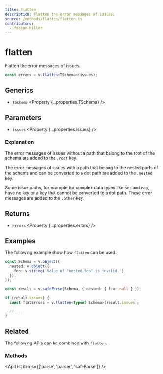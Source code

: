 ```yaml
---
title: flatten
description: Flatten the error messages of issues.
source: /methods/flatten/flatten.ts
contributors:
  - fabian-hiller
---
```



# flatten

Flatten the error messages of issues.

```ts
const errors = v.flatten<TSchema>(issues);
```

## Generics

- `TSchema` <Property {...properties.TSchema} />

## Parameters

- `issues` <Property {...properties.issues} />

### Explanation

The error messages of issues without a path that belong to the root of the schema are added to the `.root` key.

The error messages of issues with a path that belong to the nested parts of the schema and can be converted to a dot path are added to the `.nested` key.

Some issue paths, for example for complex data types like `Set` and `Map`, have no key or a key that cannot be converted to a dot path. These error messages are added to the `.other` key.

## Returns

- `errors` <Property {...properties.errors} />

## Examples

The following example show how `flatten` can be used.

```ts
const Schema = v.object({
  nested: v.object({
    foo: v.string('Value of "nested.foo" is invalid.'),
  }),
});

const result = v.safeParse(Schema, { nested: { foo: null } });

if (result.issues) {
  const flatErrors = v.flatten<typeof Schema>(result.issues);

  // ...
}
```

## Related

The following APIs can be combined with `flatten`.

### Methods

<ApiList items={['parse', 'parser', 'safeParse']} />
